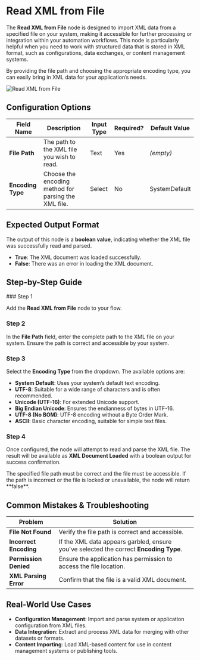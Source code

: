 
# Read XML from File

The **Read XML from File** node is designed to import XML data from a specified file on your system, making it accessible for further processing or integration within your automation workflows. This node is particularly helpful when you need to work with structured data that is stored in XML format, such as configurations, data exchanges, or content management systems.

By providing the file path and choosing the appropriate encoding type, you can easily bring in XML data for your application’s needs.

![Read XML from File](./read-xml-from-file.png)

## Configuration Options

| Field Name        | Description                                          | Input Type | Required? | Default Value |
| ----------------- | ---------------------------------------------------- | ---------- | --------- | ------------- |
| **File Path**     | The path to the XML file you wish to read.           | Text       | Yes       | _(empty)_     |
| **Encoding Type** | Choose the encoding method for parsing the XML file. | Select     | No        | SystemDefault |

## Expected Output Format

The output of this node is a **boolean value**, indicating whether the XML file was successfully read and parsed.

- **True**: The XML document was loaded successfully.
- **False**: There was an error in loading the XML document.

## Step-by-Step Guide

<Steps>
### Step 1

Add the **Read XML from File** node to your flow.

### Step 2

In the **File Path** field, enter the complete path to the XML file on your system. Ensure the path is correct and accessible by your system.

### Step 3

Select the **Encoding Type** from the dropdown. The available options are:

- **System Default**: Uses your system’s default text encoding.
- **UTF-8**: Suitable for a wide range of characters and is often recommended.
- **Unicode (UTF-16)**: For extended Unicode support.
- **Big Endian Unicode**: Ensures the endianness of bytes in UTF-16.
- **UTF-8 (No BOM)**: UTF-8 encoding without a Byte Order Mark.
- **ASCII**: Basic character encoding, suitable for simple text files.

### Step 4

Once configured, the node will attempt to read and parse the XML file. The result will be available as **XML Document Loaded** with a boolean output for success confirmation.

</Steps>

<Callout type="warning" title="Important">
  The specified file path must be correct and the file must be accessible. If
  the path is incorrect or the file is locked or unavailable, the node will
  return **false**.
</Callout>

## Common Mistakes & Troubleshooting

| Problem                | Solution                                                                               |
| ---------------------- | -------------------------------------------------------------------------------------- |
| **File Not Found**     | Verify the file path is correct and accessible.                                        |
| **Incorrect Encoding** | If the XML data appears garbled, ensure you've selected the correct **Encoding Type**. |
| **Permission Denied**  | Ensure the application has permission to access the file location.                     |
| **XML Parsing Error**  | Confirm that the file is a valid XML document.                                         |

## Real-World Use Cases

- **Configuration Management**: Import and parse system or application configuration from XML files.
- **Data Integration**: Extract and process XML data for merging with other datasets or formats.
- **Content Importing**: Load XML-based content for use in content management systems or publishing tools.
